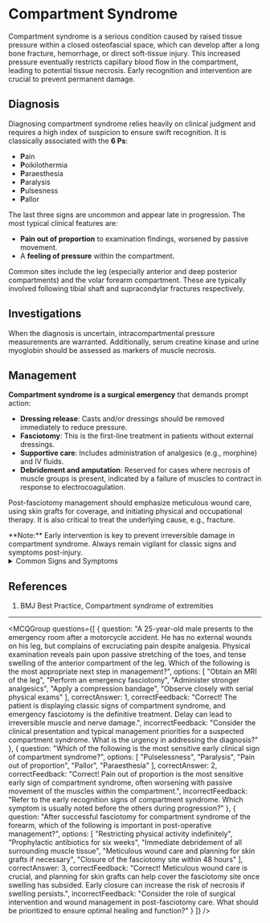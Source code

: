 
# Compartment Syndrome

Compartment syndrome is a serious condition caused by raised tissue pressure within a closed osteofascial space, which can develop after a long bone fracture, hemorrhage, or direct soft-tissue injury. This increased pressure eventually restricts capillary blood flow in the compartment, leading to potential tissue necrosis. Early recognition and intervention are crucial to prevent permanent damage.

## **Diagnosis**

Diagnosing compartment syndrome relies heavily on clinical judgment and requires a high index of suspicion to ensure swift recognition. It is classically associated with the **6 Ps**:

- **P**ain
- **P**oikilothermia
- **P**araesthesia
- **P**aralysis
- **P**ulsesness
- **P**allor

The last three signs are uncommon and appear late in progression. The most typical clinical features are:

- **Pain out of proportion** to examination findings, worsened by passive movement.
- A **feeling of pressure** within the compartment.

Common sites include the leg (especially anterior and deep posterior compartments) and the volar forearm compartment. These are typically involved following tibial shaft and supracondylar fractures respectively.

## **Investigations**

When the diagnosis is uncertain, intracompartmental pressure measurements are warranted. Additionally, serum creatine kinase and urine myoglobin should be assessed as markers of muscle necrosis.

## **Management**

**Compartment syndrome is a surgical emergency** that demands prompt action:

- **Dressing release**: Casts and/or dressings should be removed immediately to reduce pressure.
- **Fasciotomy**: This is the first-line treatment in patients without external dressings.
- **Supportive care**: Includes administration of analgesics (e.g., morphine) and IV fluids.
- **Debridement and amputation**: Reserved for cases where necrosis of muscle groups is present, indicated by a failure of muscles to contract in response to electrocoagulation.

Post-fasciotomy management should emphasize meticulous wound care, using skin grafts for coverage, and initiating physical and occupational therapy. It is also critical to treat the underlying cause, e.g., fracture.

<Callout emoji="💡">
**Note:** Early intervention is key to prevent irreversible damage in compartment syndrome. Always remain vigilant for classic signs and symptoms post-injury.
</Callout>

<details>
<summary>Common Signs and Symptoms</summary>

- **Chest Pain**
  - Crushing or pressure-like
  - May radiate to left arm, jaw, or back
  - Often accompanied by sweating

- **Respiratory Symptoms**
  - Shortness of breath
  - Rapid breathing
  - Orthopnea

- **Other Symptoms**
  - Nausea and vomiting
  - Fatigue
  - Light-headedness
  - Anxiety

</details>

## **References**

1. BMJ Best Practice, Compartment syndrome of extremities
---
<MCQGroup questions={[
  {
    question: "A 25-year-old male presents to the emergency room after a motorcycle accident. He has no external wounds on his leg, but complains of excruciating pain despite analgesia. Physical examination reveals pain upon passive stretching of the toes, and tense swelling of the anterior compartment of the leg. Which of the following is the most appropriate next step in management?",
    options: [
      "Obtain an MRI of the leg",
      "Perform an emergency fasciotomy",
      "Administer stronger analgesics",
      "Apply a compression bandage",
      "Observe closely with serial physical exams"
    ],
    correctAnswer: 1,
    correctFeedback: "Correct! The patient is displaying classic signs of compartment syndrome, and emergency fasciotomy is the definitive treatment. Delay can lead to irreversible muscle and nerve damage.",
    incorrectFeedback: "Consider the clinical presentation and typical management priorities for a suspected compartment syndrome. What is the urgency in addressing the diagnosis?"
  },
  {
    question: "Which of the following is the most sensitive early clinical sign of compartment syndrome?",
    options: [
      "Pulselessness",
      "Paralysis",
      "Pain out of proportion",
      "Pallor",
      "Paraesthesia"
    ],
    correctAnswer: 2,
    correctFeedback: "Correct! Pain out of proportion is the most sensitive early sign of compartment syndrome, often worsening with passive movement of the muscles within the compartment.",
    incorrectFeedback: "Refer to the early recognition signs of compartment syndrome. Which symptom is usually noted before the others during progression?"
  },
  {
    question: "After successful fasciotomy for compartment syndrome of the forearm, which of the following is important in post-operative management?",
    options: [
      "Restricting physical activity indefinitely",
      "Prophylactic antibiotics for six weeks",
      "Immediate debridement of all surrounding muscle tissue",
      "Meticulous wound care and planning for skin grafts if necessary",
      "Closure of the fasciotomy site within 48 hours"
    ],
    correctAnswer: 3,
    correctFeedback: "Correct! Meticulous wound care is crucial, and planning for skin grafts can help cover the fasciotomy site once swelling has subsided. Early closure can increase the risk of necrosis if swelling persists.",
    incorrectFeedback: "Consider the role of surgical intervention and wound management in post-fasciotomy care. What should be prioritized to ensure optimal healing and function?"
  }
]} />